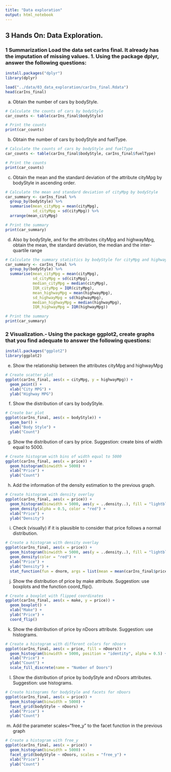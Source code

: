 ```yaml
---
title: "Data exploration"
output: html_notebook
---
```


## 3 Hands On: Data Exploration.

### 1 Summarization Load the data set carIns final. It already has the imputation of missing values. 1. Using the package dplyr, answer the following questions:

```r
install.packages("dplyr")
library(dplyr)
```

```r
load("../data/03_data_exploration/carIns_final.Rdata")
head(carIns_final)
```

(a) Obtain the number of cars by bodyStyle.

```r
# Calculate the counts of cars by bodyStyle
car_counts <- table(carIns_final$bodyStyle)

# Print the counts
print(car_counts)
```

(b) Obtain the number of cars by bodyStyle and fuelType.

```r
# Calculate the counts of cars by bodyStyle and fuelType
car_counts <- table(carIns_final$bodyStyle, carIns_final$fuelType)

# Print the counts
print(car_counts)
```

(c) Obtain the mean and the standard deviation of the attribute cityMpg by bodyStyle in ascending order.

```r
# Calculate the mean and standard deviation of cityMpg by bodyStyle
car_summary <- carIns_final %>%
  group_by(bodyStyle) %>%
  summarise(mean_cityMpg = mean(cityMpg),
            sd_cityMpg = sd(cityMpg)) %>%
  arrange(mean_cityMpg)

# Print the summary
print(car_summary)
```

(d) Also by bodyStyle, and for the attributes cityMpg and highwayMpg, obtain the mean, the standard deviation, the median and the inter-quartile range

```r
# Calculate the summary statistics by bodyStyle for cityMpg and highwayMpg
car_summary <- carIns_final %>%
  group_by(bodyStyle) %>%
  summarise(mean_cityMpg = mean(cityMpg),
            sd_cityMpg = sd(cityMpg),
            median_cityMpg = median(cityMpg),
            IQR_cityMpg = IQR(cityMpg),
            mean_highwayMpg = mean(highwayMpg),
            sd_highwayMpg = sd(highwayMpg),
            median_highwayMpg = median(highwayMpg),
            IQR_highwayMpg = IQR(highwayMpg))

# Print the summary
print(car_summary)
```

### 2 Visualization.- Using the package ggplot2, create graphs that you find adequate to answer the following questions:
```r
install.packages("ggplot2")
library(ggplot2)
```

(e) Show the relationship between the attributes cityMpg and highwayMpg
```r
# Create scatter plot
ggplot(carIns_final, aes(x = cityMpg, y = highwayMpg)) +
  geom_point() +
  xlab("City MPG") +
  ylab("Highway MPG")
```
(f) Show the distribution of cars by bodyStyle.
```r
# Create bar plot
ggplot(carIns_final, aes(x = bodyStyle)) +
  geom_bar() +
  xlab("Body Style") +
  ylab("Count")
```
(g) Show the distribution of cars by price. Suggestion: create bins of width equal to 5000.
```r
# Create histogram with bins of width equal to 5000
ggplot(carIns_final, aes(x = price)) +
  geom_histogram(binwidth = 5000) +
  xlab("Price") +
  ylab("Count")
```
(h) Add the information of the density estimation to the previous graph.
```r
# Create histogram with density overlay
ggplot(carIns_final, aes(x = price)) +
  geom_histogram(binwidth = 5000, aes(y = ..density..), fill = "lightblue") +
  geom_density(alpha = 0.5, color = "red") +
  xlab("Price") +
  ylab("Density")
```
(i) Check (visually) if it is plausible to consider that price follows a normal distribution.
```r
# Create a histogram with density overlay
ggplot(carIns_final, aes(x = price)) +
  geom_histogram(binwidth = 5000, aes(y = ..density..), fill = "lightblue") +
  geom_density(color = "red") +
  xlab("Price") +
  ylab("Density") +
  stat_function(fun = dnorm, args = list(mean = mean(carIns_final$price), sd = sd(carIns_final$price)), color = "blue")
```
(j) Show the distribution of price by make attribute. Suggestion: use boxplots and the function
coord_flip().
```r
# Create a boxplot with flipped coordinates
ggplot(carIns_final, aes(x = make, y = price)) +
  geom_boxplot() +
  xlab("Make") +
  ylab("Price") +
  coord_flip()
```
(k) Show the distribution of price by nDoors attribute. Suggestion: use histograms.
```r
# Create a histogram with different colors for nDoors
ggplot(carIns_final, aes(x = price, fill = nDoors)) +
  geom_histogram(binwidth = 5000, position = "identity", alpha = 0.5) +
  xlab("Price") +
  ylab("Count") +
  scale_fill_discrete(name = "Number of Doors")
```
(l) Show the distribution of price by bodyStyle and nDoors attributes. Suggestion: use histograms.
```r
# Create histograms for bodyStyle and facets for nDoors
ggplot(carIns_final, aes(x = price)) +
  geom_histogram(binwidth = 5000) +
  facet_grid(bodyStyle ~ nDoors) +
  xlab("Price") +
  ylab("Count")
```
(m) Add the parameter scales="free_y" to the facet function in the previous graph
```r
# Create a histogram with free_y
ggplot(carIns_final, aes(x = price)) +
  geom_histogram(binwidth = 5000) +
  facet_grid(bodyStyle ~ nDoors, scales = "free_y") +
  xlab("Price") +
  ylab("Count")
```
